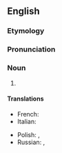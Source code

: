 ==English==

===Etymology===
{{suffix|en|origami|ist}}

===Pronunciation===
{{rfp|en}}

===Noun===
{{en-noun}}

# {{def|A person who does [[origami]].}}

====Translations====
{{trans-top|person who does origami}}
* French: {{t+|fr|origamiste|m|f}}
* Italian: {{t|it|origamista|m|f}}
{{trans-mid}}
* Polish: {{t+|pl|origamist|m}}, {{t|pl|origamistka|f}}
* Russian: {{t+|ru|оригами́ст|m}}, {{t|ru|оригами́стка|f}}
{{trans-bottom}}

{{topics|en|People}}